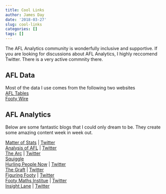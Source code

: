 ```yaml
---
title: Cool Links
author: James Day
date: '2018-03-27'
slug: cool-links
categories: []
tags: []
---
```


The AFL Analytics community is wonderfully inclusive and supportive. If you are looking for discussions about AFL Analytics, I highly reccomend Twitter. There is a very active commnity there. 

## AFL Data
Most of the data I use comes from the following two websites  
[AFL Tables](afltables.com)  
[Footy Wire](footywire.com)  

## AFL Analytics 
Below are some fantastic blogs that I could only dream to be. They create some amazing content week in week out. 

[Matter of Stats](http://www.matterofstats.com/) | [Twitter](https://twitter.com/MatterOfStats)  
[Analysis of AFL](anoafl.github.io) | [Twitter](https://twitter.com/anoafl)  
[The Arc](http://thearcfooty.com/) | [Twitter](https://twitter.com/thearcfooty)  
[Squiggle](https://squiggle.com.au/)   
[Hurling People Now](http://www.hpnfooty.com/) | [Twitter](https://twitter.com/HurlingPeople)  
[The Graft](http://graftratings.com/afl/) | [Twitter](https://twitter.com/graftratings)  
[Figuring Footy](http://figuringfooty.com/) | [Twitter](https://twitter.com/figuringfooty)  
[Footy Maths Institue](https://footymaths.blogspot.com.au/) | [Twitter](https://twitter.com/The_FMI)  
[Insight Lane](insightlane.com) | [Twitter](https://twitter.com/insightlane)  